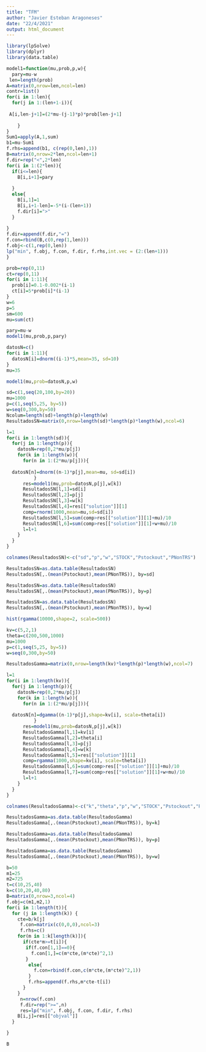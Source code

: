 ```yaml
---
title: "TFM"
author: "Javier Esteban Aragoneses"
date: "22/4/2021"
output: html_document
---
```


```r
library(lpSolve)
library(dplyr)
library(data.table)
```



```r

model1=function(mu,prob,p,w){
  pary=mu-w
 len=length(prob) 
A=matrix(0,nrow=len,ncol=len)
contr=list()
for(i in 1:len){
  for(j in 1:(len+1-i)){
    
 A[i,len-j+1]=(2*mu-(j-1)*p)*prob[len-j+1]    
 
    }
}
Sum1=apply(A,1,sum)
b1=mu-Sum1
f.rhs=append(b1, c(rep(0,len),1))
B=matrix(0,nrow=2*len,ncol=len+1)
f.dir=rep("<",2*len)
for(i in 1:(2*len)){
  if(i<=len){
    B[i,i+1]=pary
    
  }
  else{
    B[i,1]=1
    B[i,i+1-len]=-5*(i-(len+1))
    f.dir[i]=">"
  }
  
}
f.dir=append(f.dir,"=")
f.con=rbind(B,c(0,rep(1,len)))
f.obj<-c(1,rep(0,len))
lp("min", f.obj, f.con, f.dir, f.rhs,int.vec = (2:(len+1)))
}
```



```r

prob=rep(0,11)
ct=rep(0,11)
for(i in 1:11){
  prob[i]=0.1-0.002*(i-1)
  ct[i]=5*prob[i]*(i-1)
}
w=6
p=5
sm=600
mu=sum(ct)

pary=mu-w
model1(mu,prob,p,pary)
```
```r
datosN=c()
for(i in 1:11){
  datosN[i]=dnorm((i-1)*5,mean=35, sd=10)
}
mu=35

model1(mu,prob=datosN,p,w)
```
```r
sd=c(1,seq(20,100,by=20))
mu=1000
p=c(1,seq(5,25, by=5))
w=seq(0,300,by=50)
Ncolum=length(sd)+length(p)+length(w)
ResultadosSN=matrix(0,nrow=length(sd)*length(p)*length(w),ncol=6)

l=1
for(i in 1:length(sd)){
  for(j in 1:length(p)){
    datosN=rep(0,2*mu/p[j])
    for(k in 1:length(w)){
      for(n in 1:(2*mu/p[j])){
      
  datosN[n]=dnorm((n-1)*p[j],mean=mu, sd=sd[i])
          }
      res=model1(mu,prob=datosN,p[j],w[k])
      ResultadosSN[l,1]=sd[i]
      ResultadosSN[l,2]=p[j]
      ResultadosSN[l,3]=w[k]
      ResultadosSN[l,4]=res[["solution"]][1]
      comp=rnorm(1000,mean=mu,sd=sd[i])
      ResultadosSN[l,5]=sum(comp>res[["solution"]][1]+mu)/10
      ResultadosSN[l,6]=sum(comp>res[["solution"]][1]+w+mu)/10
      l=l+1
    }
  }
}
```
```r
colnames(ResultadosSN)<-c("sd","p","w","STOCK","Pstockout","PNonTRS")
```

```r
ResultadosSN=as.data.table(ResultadosSN)
ResultadosSN[,.(mean(Pstockout),mean(PNonTRS)), by=sd]
```

```r
ResultadosSN=as.data.table(ResultadosSN)
ResultadosSN[,.(mean(Pstockout),mean(PNonTRS)), by=p]
```
```r
ResultadosSN=as.data.table(ResultadosSN)
ResultadosSN[,.(mean(Pstockout),mean(PNonTRS)), by=w]
```

```r

hist(rgamma(10000,shape=2, scale=500))

```

```r
kv=c(5,2,1)
theta=c(200,500,1000)
mu=1000
p=c(1,seq(5,25, by=5))
w=seq(0,300,by=50)

ResultadosGamma=matrix(0,nrow=length(kv)*length(p)*length(w),ncol=7)

l=1
for(i in 1:length(kv)){
  for(j in 1:length(p)){
    datosN=rep(0,2*mu/p[j])
    for(k in 1:length(w)){
      for(n in 1:(2*mu/p[j])){
      
  datosN[n]=dgamma((n-1)*p[j],shape=kv[i], scale=theta[i])
          }
      res=model1(mu,prob=datosN,p[j],w[k])
      ResultadosGamma[l,1]=kv[i]
      ResultadosGamma[l,2]=theta[i]
      ResultadosGamma[l,3]=p[j]
      ResultadosGamma[l,4]=w[k]
      ResultadosGamma[l,5]=res[["solution"]][1]
      comp=rgamma(1000,shape=kv[i], scale=theta[i])
      ResultadosGamma[l,6]=sum(comp>res[["solution"]][1]+mu)/10
      ResultadosGamma[l,7]=sum(comp>res[["solution"]][1]+w+mu)/10
      l=l+1
    }
  }
}
```
```r
colnames(ResultadosGamma)<-c("k","theta","p","w","STOCK","Pstockout","PNonTRS")
```

```r
ResultadosGamma=as.data.table(ResultadosGamma)
ResultadosGamma[,.(mean(Pstockout),mean(PNonTRS)), by=k]
```
```r
ResultadosGamma=as.data.table(ResultadosGamma)
ResultadosGamma[,.(mean(Pstockout),mean(PNonTRS)), by=p]
```
```r
ResultadosGamma=as.data.table(ResultadosGamma)
ResultadosGamma[,.(mean(Pstockout),mean(PNonTRS)), by=w]
```

```r
b=50
m1=25
m2=725
t=c(10,25,40)
k=c(10,20,40,80)
B=matrix(0,nrow=3,ncol=4)
f.obj=c(m1,m2,1)
for(i in 1:length(t)){
  for (j in 1:length(k)) {
    cte=b/k[j]
     f.con=matrix(c(0,0,0),ncol=3)
     f.rhs=c()
    for(m in 1:k[length(k)]){
      if(cte*m>=t[i]){
       if(f.con[1,1]==0){
         f.con[1,]=c(m*cte,(m*cte)^2,1)
       }
        else{
          f.con=rbind(f.con,c(m*cte,(m*cte)^2,1))
        }
        f.rhs=append(f.rhs,m*cte-t[i])
      }
    }
     n=nrow(f.con)
     f.dir=rep(">=",n)
     res=lp("min", f.obj, f.con, f.dir, f.rhs)
    B[i,j]=res[["objval"]]
  }

}
```
```r
B
```

